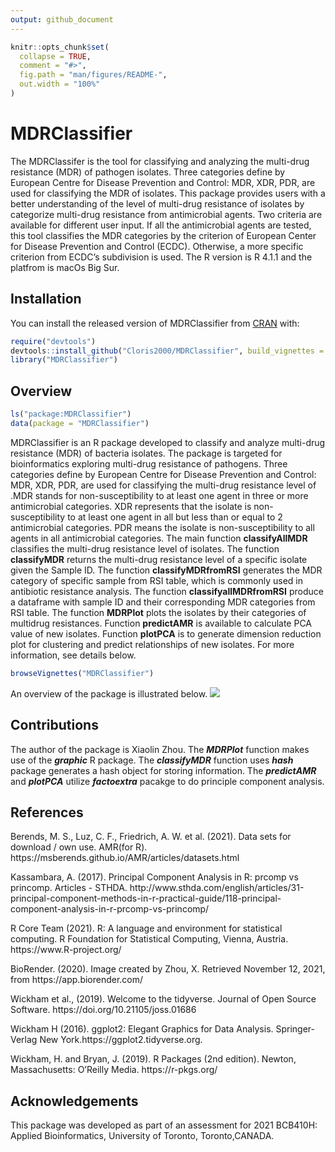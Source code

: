 ```yaml
---
output: github_document
---
```


<!-- README.md is generated from README.Rmd. Please edit that file -->

```r
knitr::opts_chunk$set(
  collapse = TRUE,
  comment = "#>",
  fig.path = "man/figures/README-",
  out.width = "100%"
)
```

# MDRClassifier

<!-- badges: start -->
<!-- badges: end -->

The MDRClassifer is the tool for classifying and analyzing the multi-drug resistance (MDR) of pathogen isolates. Three categories define by European Centre for Disease Prevention and Control: MDR, XDR, PDR, are used for classifying the MDR of isolates. This package provides users with a better understanding of the level of multi-drug resistance of isolates by categorize multi-drug resistance from antimicrobial agents. Two criteria are available for different user input. If all the antimicrobial agents are tested, this tool classifies the MDR categories by the criterion of European Center for Disease Prevention and Control (ECDC). Otherwise, a more specific criterion from ECDC's subdivision is used.
The R version is R 4.1.1 and the platfrom is macOs Big Sur.

## Installation

You can install the released version of MDRClassifier from [CRAN](https://CRAN.R-project.org) with:
``` r
require("devtools")
devtools::install_github("Cloris2000/MDRClassifier", build_vignettes = TRUE)
library("MDRClassifier")
```

## Overview
```r
ls("package:MDRClassifier") 
data(package = "MDRClassifier")
```
MDRClassifier is an R package developed to classify and analyze multi-drug resistance (MDR) of bacteria isolates. The package is targeted for bioinformatics exploring multi-drug resistance of pathogens. Three categories define by European Centre for Disease Prevention and Control: MDR, XDR, PDR, are used for classifying the multi-drug resistance level of .MDR stands for non-susceptibility to at least one agent in three or more antimicrobial categories. XDR represents that the isolate is non-susceptibility to at least one agent in all but less than or equal to 2 antimicrobial categories. PDR means the isolate is non-susceptibility to all agents in all antimicrobial categories. The main function **classifyAllMDR** classifies the multi-drug resistance level of isolates. The function **classifyMDR** returns the multi-drug resistance level of a specific isolate given the Sample ID. The function **classifyMDRfromRSI** generates the MDR category of specific sample from RSI table, which is commonly used in antibiotic resistance analysis. The function **classifyallMDRfromRSI** produce a dataframe with sample ID and their corresponding MDR categories from RSI table. The function **MDRPlot** plots the isolates by their categories of multidrug resistances. Function **predictAMR** is available to calculate PCA value of new isolates. Function **plotPCA** is to generate dimension reduction plot for clustering and predict relationships of new isolates. For more information, see details below.

``` r
browseVignettes("MDRClassifier")
```

An overview of the package is illustrated below. 
![](./inst/extdata/MDRClassifier.png)


## Contributions

The author of the package is Xiaolin Zhou.  The __*MDRPlot*__ function makes use of the __*graphic*__ R package. The __*classifyMDR*__ function uses __*hash*__ package generates a hash object for storing information. The __*predictAMR*__ and __*plotPCA*__ utilize __*factoextra*__ pacakge to do principle component analysis.

## References

Berends, M. S., Luz, C. F., Friedrich, A. W. et al. (2021). Data sets for download / own use. AMR(for R). https://msberends.github.io/AMR/articles/datasets.html

Kassambara, A. (2017). Principal Component Analysis in R: prcomp vs princomp. Articles - STHDA. http://www.sthda.com/english/articles/31-principal-component-methods-in-r-practical-guide/118-principal-component-analysis-in-r-prcomp-vs-princomp/

R Core Team (2021). R: A language and environment for statistical computing. R Foundation for Statistical Computing, Vienna, Austria. https://www.R-project.org/

BioRender. (2020). Image created by Zhou, X. Retrieved November 12, 2021, from https://app.biorender.com/

Wickham et al., (2019). Welcome to the tidyverse. Journal of Open Source Software.
https://doi.org/10.21105/joss.01686

Wickham H (2016). ggplot2: Elegant Graphics for Data Analysis. Springer-Verlag New York.https://ggplot2.tidyverse.org.

Wickham, H. and Bryan, J. (2019). R Packages (2nd edition). Newton, Massachusetts: O’Reilly Media. https://r-pkgs.org/


## Acknowledgements
This package was developed as part of an assessment for 2021 BCB410H: Applied Bioinformatics, University of Toronto, Toronto,CANADA.

